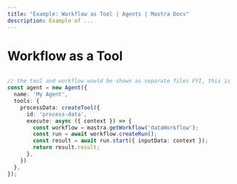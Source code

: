 ```yaml
---
title: "Example: Workflow as Tool | Agents | Mastra Docs"
description: Example of ...
---
```


# Workflow as a Tool


```typescript

// the tool and workflow would be shown as separate files FYI, this is just an example
const agent = new Agent({
  name: 'My Agent',
  tools: {
    processData: createTool({
      id: 'process-data',
      execute: async ({ context }) => {
        const workflow = mastra.getWorkflow('dataWorkflow');
        const run = await workflow.createRun();
        const result = await run.start({ inputData: context });
        return result.result;
      },
    })
  },
});
```

